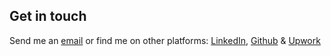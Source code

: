 ## Get in touch

Send me an [email](mailto:justinmackenzie26@gmail.com) or find me on other platforms: [LinkedIn](https://www.linkedin.com/in/justinmackenzie26/), [Github](https://github.com/JustinMackenzie) & [Upwork](https://www.upwork.com/freelancers/~01d028ff94ffa01af9)
